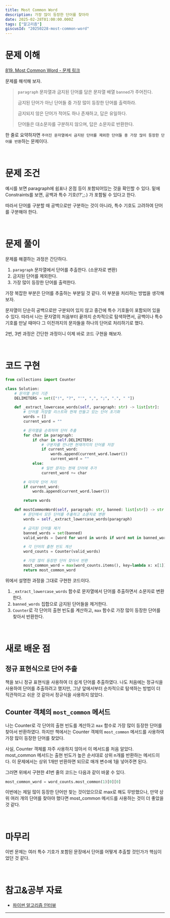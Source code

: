 ```yaml
---
title: Most Common Word
description: 가장 많이 등장한 단어를 찾아라
date: 2025-02-28T01:00:00.000Z
tags: ["알고리즘"]
giscusId: "20250228-most-common-word"
---
```


# 문제 이해

[819. Most Common Word - 문제 링크](https://leetcode.com/problems/most-common-word/description/)

문제를 해석해 보자.

> `paragraph` 문자열과 금지된 단어를 담은 문자열 배열 `banned`가 주어진다.
>
> 금지된 단어가 아닌 단어들 중 가장 많이 등장한 단어를 출력하라.
>
> 금지되지 않은 단어가 적어도 하나 존재하고, 답은 유일하다.
>
> 단어들은 대소문자를 구분하지 않으며, 답은 소문자로 반환한다.

한 줄로 요약하자면 `주어진 문자열에서 금지된 단어를 제외한 단어들 중 가장 많이 등장한 단어를 반환`하는 문제이다.

<br />

# 문제 조건

예시를 보면 paragraph에 쉼표나 온점 등이 포함되어있는 것을 확인할 수 있다. 밑에 Constraints를 보면, 공백과 특수 기호(!?',;.) 가 포함될 수 있다고 한다.

따라서 단어를 구분할 때 공백으로만 구분하는 것이 아니라, 특수 기호도 고려하여 단어를 구분해야 한다.

<br />

# 문제 풀이

문제를 해결하는 과정은 간단하다.

1. `paragraph` 문자열에서 단어를 추출한다. (소문자로 변환)
2. 금지된 단어를 제외한다.
3. 가장 많이 등장한 단어를 출력한다.

가장 복잡한 부분은 단어를 추출하는 부분일 것 같다. 이 부분을 처리하는 방법을 생각해보자.

문자열이 단순히 공백으로만 구분되어 있지 않고 중간에 특수 기호들이 포함되어 있을 수 있다. 따라서 나는 문자열의 처음부터 끝까지 순차적으로 탐색하면서, 공백이나 특수 기호를 만날 때마다 그 이전까지의 문자들을 하나의 단어로 처리하기로 했다.

2번, 3번 과정은 간단한 과정이니 이제 바로 코드 구현을 해보자.

<br />

# 코드 구현

```python showLineNumbers title="most-common-word.py"
from collections import Counter

class Solution:
    # 문자열 분리 기준
    DELIMITERS = set(["!", "?", "'", ",", ";", ".", " "])

    def _extract_lowercase_words(self, paragraph: str) -> list[str]:
        # 단어를 저장할 리스트와 현재 만들고 있는 단어 초기화
        words = []
        current_word = ""

        # 문자열을 순회하며 단어 추출
        for char in paragraph:
            if char in self.DELIMITERS:
                # 구분자를 만나면 현재까지의 단어를 저장
                if current_word:
                    words.append(current_word.lower())
                    current_word = ""
            else:
                # 일반 문자는 현재 단어에 추가
                current_word += char

        # 마지막 단어 처리
        if current_word:
            words.append(current_word.lower())

        return words

    def mostCommonWord(self, paragraph: str, banned: list[str]) -> str:
        # 문단에서 모든 단어를 추출하고 소문자로 변환
        words = self._extract_lowercase_words(paragraph)

        # 금지된 단어들 제거
        banned_words = set(banned)
        valid_words = [word for word in words if word not in banned_words]

        # 각 단어의 출현 빈도 계산
        word_counts = Counter(valid_words)

        # 가장 많이 등장한 단어 찾아서 반환
        most_common_word = max(word_counts.items(), key=lambda x: x[1])[0]
        return most_common_word
```

위에서 설명한 과정을 그대로 구현한 코드이다.

1. `_extract_lowercase_words` 함수로 문자열에서 단어를 추출하면서 소문자로 변환한다.
2. `banned_words` 집합으로 금지된 단어들을 제거한다.
3. `Counter`로 각 단어의 출현 빈도를 계산하고, `max` 함수로 가장 많이 등장한 단어를 찾아서 반환한다.

<br />

# 새로 배운 점

## 정규 표현식으로 단어 추출

책을 보니 정규 표현식을 사용하여 더 쉽게 단어를 추출하였다. 나도 처음에는 정규식을 사용하여 단어를 추출하려고 했지만, 그냥 앞에서부터 순차적으로 탐색하는 방법이 더 직관적이고 쉬운 것 같아서 정규식을 사용하지 않았다.

## Counter 객체의 `most_common` 메서드

나는 Counter로 각 단어의 출현 빈도를 계산하고 `max` 함수로 가장 많이 등장한 단어를 찾아서 반환하였다. 하지만 책에서는 Counter 객체의 `most_common` 메서드를 사용하여 가장 많이 등장한 단어를 찾았다.

사실, Counter 객체를 자주 사용하지 않아서 이 메서드를 처음 알았다. most_common 메서드는 출현 빈도가 높은 순서대로 상위 n개를 반환하는 메서드이다. 이 문제에서는 상위 1개만 반환하면 되므로 매개 변수에 1을 넣어주면 된다.

그러면 위에서 구현한 41번 줄의 코드는 다음과 같이 바꿀 수 있다.

```python
most_common_word = word_counts.most_common(1)[0][0]
```

이번에는 제일 많이 등장한 단어만 찾는 것이었으므로 max로 해도 무방했으나, 만약 상위 여러 개의 단어를 찾아야 했다면 most_common 메서드를 사용하는 것이 더 좋았을 것 같다.

<br />

# 마무리

이번 문제는 여러 특수 기호가 포함된 문장에서 단어를 어떻게 추출할 것인가가 핵심이었던 것 같다.

<br />

# 참고&공부 자료

- [파이썬 알고리즘 인터뷰](https://github.com/onlybooks/python-algorithm-interview)

---
